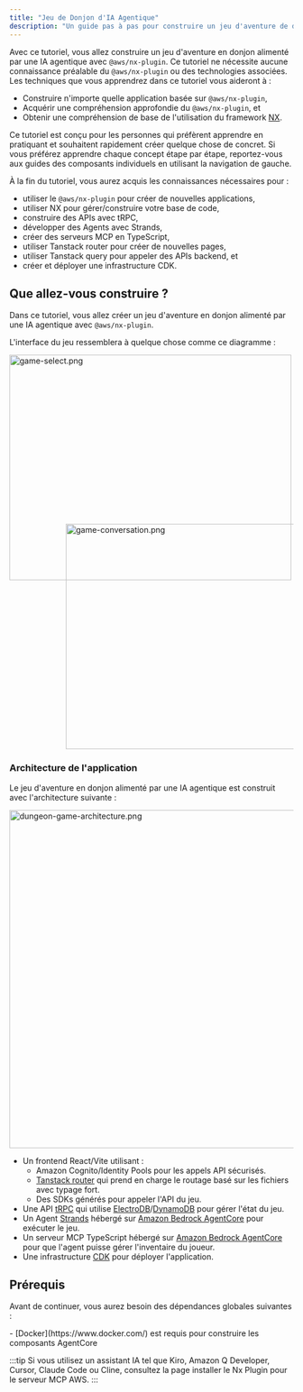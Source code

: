 ```yaml
---
title: "Jeu de Donjon d'IA Agentique"
description: "Un guide pas à pas pour construire un jeu d'aventure de donjon alimenté par une IA agentique en utilisant le @aws/nx-plugin."
---
```





Avec ce tutoriel, vous allez construire un jeu d'aventure en donjon alimenté par une IA agentique avec `@aws/nx-plugin`. Ce tutoriel ne nécessite aucune connaissance préalable du `@aws/nx-plugin` ou des technologies associées.
Les techniques que vous apprendrez dans ce tutoriel vous aideront à :
- Construire n'importe quelle application basée sur `@aws/nx-plugin`,
- Acquérir une compréhension approfondie du `@aws/nx-plugin`, et
- Obtenir une compréhension de base de l'utilisation du framework [NX](https://nx.dev/).

<Aside>Ce tutoriel est conçu pour les personnes qui préfèrent apprendre en pratiquant et souhaitent rapidement créer quelque chose de concret. Si vous préférez apprendre chaque concept étape par étape, reportez-vous aux guides des composants individuels en utilisant la navigation de gauche.</Aside>

À la fin du tutoriel, vous aurez acquis les connaissances nécessaires pour :

- utiliser le `@aws/nx-plugin` pour créer de nouvelles applications,
- utiliser NX pour gérer/construire votre base de code,
- construire des APIs avec tRPC,
- développer des Agents avec Strands,
- créer des serveurs MCP en TypeScript,
- utiliser Tanstack router pour créer de nouvelles pages,
- utiliser Tanstack query pour appeler des APIs backend, et
- créer et déployer une infrastructure CDK.

## Que allez-vous construire ?

Dans ce tutoriel, vous allez créer un jeu d'aventure en donjon alimenté par une IA agentique avec `@aws/nx-plugin`.

L'interface du jeu ressemblera à quelque chose comme ce diagramme :

<Image src={gameSelectPng} alt="game-select.png" width="500" height="400" />
<div style="margin-top: -100px; margin-left: 100px;">
<Image src={gameConversationPng} alt="game-conversation.png" width="500" height="400" />
</div>

### Architecture de l'application

Le jeu d'aventure en donjon alimenté par une IA agentique est construit avec l'architecture suivante :

<Image style="margin: auto" src={dungeonAdventureArchitecturePng} alt="dungeon-game-architecture.png" height="600" />

- Un frontend React/Vite utilisant :
  - Amazon Cognito/Identity Pools pour les appels API sécurisés.
  - [Tanstack router](https://tanstack.com/router/latest) qui prend en charge le routage basé sur les fichiers avec typage fort.
  - Des SDKs générés pour appeler l'API du jeu.
- Une API [tRPC](https://trpc.io/) qui utilise [ElectroDB](https://electrodb.dev/)/[DynamoDB](https://aws.amazon.com/dynamodb/) pour gérer l'état du jeu.
- Un Agent [Strands](https://strandsagents.com/latest/) hébergé sur [Amazon Bedrock AgentCore](https://aws.amazon.com/bedrock/agentcore/) pour exécuter le jeu.
- Un serveur MCP TypeScript hébergé sur [Amazon Bedrock AgentCore](https://aws.amazon.com/bedrock/agentcore/) pour que l'agent puisse gérer l'inventaire du joueur.
- Une infrastructure [CDK](https://docs.aws.amazon.com/cdk/v2/guide/home.html) pour déployer l'application.

## Prérequis

Avant de continuer, vous aurez besoin des dépendances globales suivantes :

<Snippet name="required-prerequisites" />
- [Docker](https://www.docker.com/) est requis pour construire les composants AgentCore

:::tip
Si vous utilisez un assistant IA tel que Kiro, Amazon Q Developer, Cursor, Claude Code ou Cline, consultez la page <Link path="/get_started/building-with-ai">installer le Nx Plugin pour le serveur MCP AWS</Link>.
:::